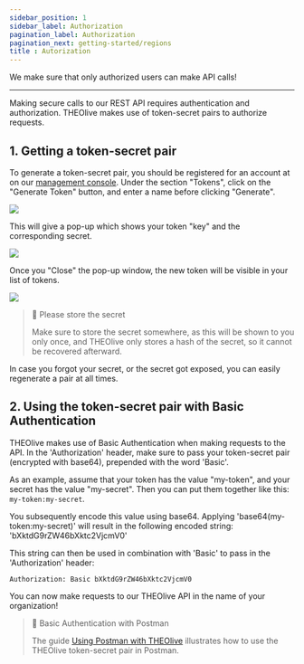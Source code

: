 ```yaml
---
sidebar_position: 1
sidebar_label: Authorization
pagination_label: Authorization
pagination_next: getting-started/regions
title : Autorization
---
```


We make sure that only authorized users can make API calls!

---

Making secure calls to our REST API requires authentication and authorization. THEOlive makes use of token-secret pairs to authorize requests. 

## 1. Getting a token-secret pair

To generate a token-secret pair, you should be registered for an account at on our [management console](https://console.theo.live/). Under the section "Tokens", click on the "Generate Token" button, and enter a name before clicking "Generate".

![](../assets/img/c0aca77-1.-THEOlive-console-generate-token.PNG)

This will give a pop-up which shows your token "key" and the corresponding secret. 

![](../assets/img/bb9b4a6-2.-THEOlive-console-generated-token-and-secret.PNG)


Once you "Close" the pop-up window, the new token will be visible in your list of tokens.

![](../assets/img/5361242-3.-THEOlive-console-token-list.PNG)

> 🚧 Please store the secret
> 
> Make sure to store the secret somewhere, as this will be shown to you only once, and THEOlive only stores a hash of the secret, so it cannot be recovered afterward.

In case you forgot your secret, or the secret got exposed, you can easily regenerate a pair at all times. 

## 2. Using the token-secret pair with Basic Authentication

THEOlive makes use of Basic Authentication when making requests to the API. In the 'Authorization' header, make sure to pass your token-secret pair (encrypted with base64), prepended with the word 'Basic'.

As an example, assume that your token has the value "my-token", and your secret has the value "my-secret". Then you can put them together like this: `my-token:my-secret`.

You subsequently encode this value using base64. Applying 'base64(my-token:my-secret)' will result in the following encoded string: 'bXktdG9rZW46bXktc2VjcmV0'

This string can then be used in combination with 'Basic' to pass in the 'Authorization' header:

```text
Authorization: Basic bXktdG9rZW46bXktc2VjcmV0
```

You can now make requests to our THEOlive API in the name of your organization! 

> 📘 Basic Authentication with Postman
> 
> The guide [Using Postman with THEOlive](doc:how-to-use-postmans-api-client-with-theolive) illustrates how to use the THEOlive token-secret pair in Postman.